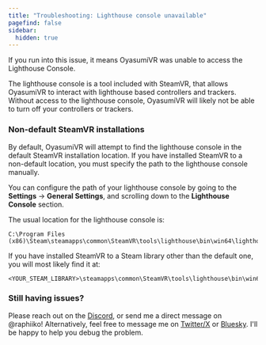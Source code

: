 ```yaml
---
title: "Troubleshooting: Lighthouse console unavailable"  
pagefind: false
sidebar:
  hidden: true
---
```


If you run into this issue, it means OyasumiVR was unable to access the Lighthouse Console. 

The lighthouse console is a tool included with SteamVR, that allows OyasumiVR to interact with lighthouse based controllers and trackers.
Without access to the lighthouse console, OyasumiVR will likely not be able to turn off your controllers or trackers.

### Non-default SteamVR installations

By default, OyasumiVR will attempt to find the lighthouse console in the default SteamVR installation location.
If you have installed SteamVR to a non-default location, you must specify the path to the lighthouse console manually.

You can configure the path of your lighthouse console by going to the **Settings** -> **General Settings**, and scrolling down to the **Lighthouse Console** section.

The usual location for the lighthouse console is:
```
C:\Program Files (x86)\Steam\steamapps\common\SteamVR\tools\lighthouse\bin\win64\lighthouse_console.exe
```

If you have installed SteamVR to a Steam library other than the default one, you will most likely find it at:
```
<YOUR_STEAM_LIBRARY>\steamapps\common\SteamVR\tools\lighthouse\bin\win64\lighthouse_console.exe
```

### Still having issues? 

Please reach out on the [Discord](https://discord.gg/7MqdPJhYxC), or send me a direct message on @raphiiko!
Alternatively, feel free to message me on [Twitter/X](https://x.com/Raphiiko) or [Bluesky](https://bskyx.app/profile/raphii.co).
I'll be happy to help you debug the problem.